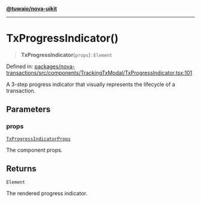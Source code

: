 [**@tuwaio/nova-uikit**](../../../README.md)

***

# TxProgressIndicator()

> **TxProgressIndicator**(`props`): `Element`

Defined in: [packages/nova-transactions/src/components/TrackingTxModal/TxProgressIndicator.tsx:101](https://github.com/TuwaIO/nova-uikit/blob/a9a594a8665072c3f24170aaf92315d433f995a0/packages/nova-transactions/src/components/TrackingTxModal/TxProgressIndicator.tsx#L101)

A 3-step progress indicator that visually represents the lifecycle of a transaction.

## Parameters

### props

[`TxProgressIndicatorProps`](../interfaces/TxProgressIndicatorProps.md)

The component props.

## Returns

`Element`

The rendered progress indicator.
